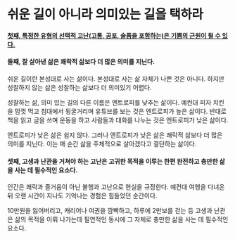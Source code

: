 # 쉬운 길이 아니라 의미있는 길을 택하라

#### [첫째, 특정한 유형의 선택적 고난(고통, 공포, 슬픔을 포함하는)은 기쁨의 근원이 될 수 있다.](/life/pain/1#특정한-유형의-선택적-고난고통-공포-슬픔을-포함하는은-기쁨의-근원이-될-수-있다)

#### 둘째, 잘 살아낸 삶은 쾌락적 삶보다 더 많은 의미를 지닌다. 

쉬운 길이란 본성대로 사는 삶이다.
본성대로 사는 삶 자체가 나쁜 것은 아니다. 하지만 성찰하지 않는 삶은 성찰하는 삶보다 더 의미있기 어렵다.

성찰하는 삶, 의미 있는 길의 다른 이름은 엔트로피를 낮추는 삶이다.
예컨대 피자 치킨을 맘껏 먹고 침대에서 뒹굴거리며 유튜브를 보는 것은 엔트로피가 높은 삶이다.
반대로 책을 읽고 글을 쓰며 운동을 하고 사람들과 대화를 나누는 것은 엔트로피가 낮은 삶이다.

엔트로피가 낮은 삶은 쉽지 않다. 그러나 엔트로피가 낮은 삶은 쾌락적 삶보다 더 많은 의미를 지닌다.
이는 매 순간 삶을 주체적으로 살아겠다고 결단하는 삶이다.

#### 셋째, 고생과 난관을 거쳐야 하는 고난은 고귀한 목적을 이루는 한편 완전하고 충만한 삶을 사는 데 필수적인 요소다.

인간은 쾌락과 즐거움이 아닌 불행과 고난으로 현실을 규정한다.
예컨대 여행을 다녀온 뒤 오랜 시간이 지나도 기억나는 경험은 힘들었던 순간이다.

10만원을 잃어버리고, 캐리어나 여권을 깜빡하고, 하루에 2만보를 걷는 등
고생과 난관은 삶의 목적을 이뤄 나가는데 필연적인 동시에 그 자체로 충만한 삶을 사는 데 필수적인 요소다.